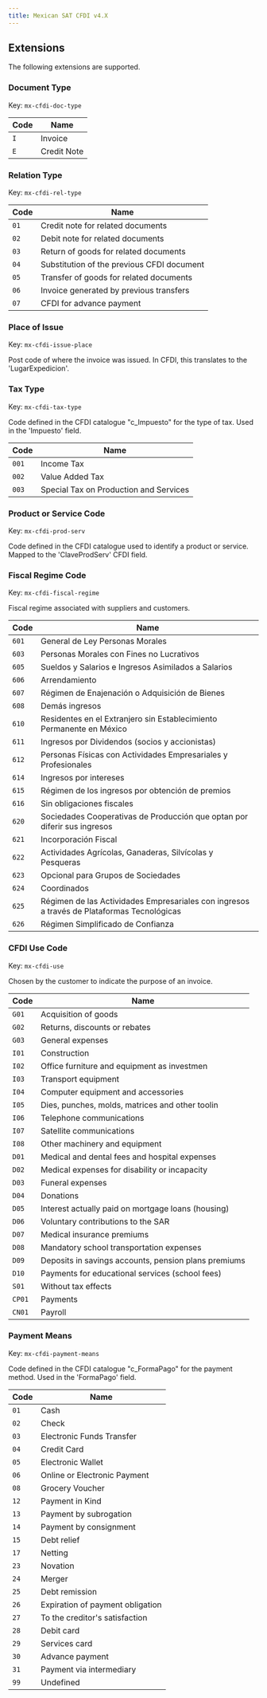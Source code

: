 ```yaml
---
title: Mexican SAT CFDI v4.X
---
```


## Extensions

The following extensions are supported.

### Document Type
Key: <code>mx-cfdi-doc-type</code>

| Code | Name |
| ---- | ---- |
| <code>I</code> | Invoice |
| <code>E</code> | Credit Note |

### Relation Type
Key: <code>mx-cfdi-rel-type</code>

| Code | Name |
| ---- | ---- |
| <code>01</code> | Credit note for related documents |
| <code>02</code> | Debit note for related documents |
| <code>03</code> | Return of goods for related documents |
| <code>04</code> | Substitution of the previous CFDI document |
| <code>05</code> | Transfer of goods for related documents |
| <code>06</code> | Invoice generated by previous transfers |
| <code>07</code> | CFDI for advance payment |

### Place of Issue
Key: <code>mx-cfdi-issue-place</code>	

Post code of where the invoice was issued. In CFDI, this translates to the 'LugarExpedicion'.

### Tax Type
Key: <code>mx-cfdi-tax-type</code>	

Code defined in the CFDI catalogue "c_Impuesto" for the type of tax. Used in the 'Impuesto' field.

| Code | Name |
| ---- | ---- |
| <code>001</code> | Income Tax |
| <code>002</code> | Value Added Tax |
| <code>003</code> | Special Tax on Production and Services |

### Product or Service Code
Key: <code>mx-cfdi-prod-serv</code>	

Code defined in the CFDI catalogue used to identify a product or service.
Mapped to the 'ClaveProdServ' CFDI field.

### Fiscal Regime Code
Key: <code>mx-cfdi-fiscal-regime</code>	

Fiscal regime associated with suppliers and customers.

| Code | Name |
| ---- | ---- |
| <code>601</code> | General de Ley Personas Morales |
| <code>603</code> | Personas Morales con Fines no Lucrativos |
| <code>605</code> | Sueldos y Salarios e Ingresos Asimilados a Salarios |
| <code>606</code> | Arrendamiento |
| <code>607</code> | Régimen de Enajenación o Adquisición de Bienes |
| <code>608</code> | Demás ingresos |
| <code>610</code> | Residentes en el Extranjero sin Establecimiento Permanente en México |
| <code>611</code> | Ingresos por Dividendos (socios y accionistas) |
| <code>612</code> | Personas Físicas con Actividades Empresariales y Profesionales |
| <code>614</code> | Ingresos por intereses |
| <code>615</code> | Régimen de los ingresos por obtención de premios |
| <code>616</code> | Sin obligaciones fiscales |
| <code>620</code> | Sociedades Cooperativas de Producción que optan por diferir sus ingresos |
| <code>621</code> | Incorporación Fiscal |
| <code>622</code> | Actividades Agrícolas, Ganaderas, Silvícolas y Pesqueras |
| <code>623</code> | Opcional para Grupos de Sociedades |
| <code>624</code> | Coordinados |
| <code>625</code> | Régimen de las Actividades Empresariales con ingresos a través de Plataformas Tecnológicas |
| <code>626</code> | Régimen Simplificado de Confianza |

### CFDI Use Code
Key: <code>mx-cfdi-use</code>	

Chosen by the customer to indicate the purpose of an invoice.

| Code | Name |
| ---- | ---- |
| <code>G01</code> | Acquisition of goods |
| <code>G02</code> | Returns, discounts or rebates |
| <code>G03</code> | General expenses |
| <code>I01</code> | Construction |
| <code>I02</code> | Office furniture and equipment as investmen |
| <code>I03</code> | Transport equipment |
| <code>I04</code> | Computer equipment and accessories |
| <code>I05</code> | Dies, punches, molds, matrices and other toolin |
| <code>I06</code> | Telephone communications |
| <code>I07</code> | Satellite communications |
| <code>I08</code> | Other machinery and equipment |
| <code>D01</code> | Medical and dental fees and hospital expenses |
| <code>D02</code> | Medical expenses for disability or incapacity |
| <code>D03</code> | Funeral expenses |
| <code>D04</code> | Donations |
| <code>D05</code> | Interest actually paid on mortgage loans (housing) |
| <code>D06</code> | Voluntary contributions to the SAR |
| <code>D07</code> | Medical insurance premiums |
| <code>D08</code> | Mandatory school transportation expenses |
| <code>D09</code> | Deposits in savings accounts, pension plans premiums |
| <code>D10</code> | Payments for educational services (school fees) |
| <code>S01</code> | Without tax effects |
| <code>CP01</code> | Payments |
| <code>CN01</code> | Payroll |

### Payment Means
Key: <code>mx-cfdi-payment-means</code>	

Code defined in the CFDI catalogue "c_FormaPago" for the payment method. Used in the 'FormaPago' field.

| Code | Name |
| ---- | ---- |
| <code>01</code> | Cash |
| <code>02</code> | Check |
| <code>03</code> | Electronic Funds Transfer |
| <code>04</code> | Credit Card |
| <code>05</code> | Electronic Wallet |
| <code>06</code> | Online or Electronic Payment |
| <code>08</code> | Grocery Voucher |
| <code>12</code> | Payment in Kind |
| <code>13</code> | Payment by subrogation |
| <code>14</code> | Payment by consignment |
| <code>15</code> | Debt relief |
| <code>17</code> | Netting |
| <code>23</code> | Novation |
| <code>24</code> | Merger |
| <code>25</code> | Debt remission |
| <code>26</code> | Expiration of payment obligation |
| <code>27</code> | To the creditor's satisfaction |
| <code>28</code> | Debit card |
| <code>29</code> | Services card |
| <code>30</code> | Advance payment |
| <code>31</code> | Payment via intermediary |
| <code>99</code> | Undefined |